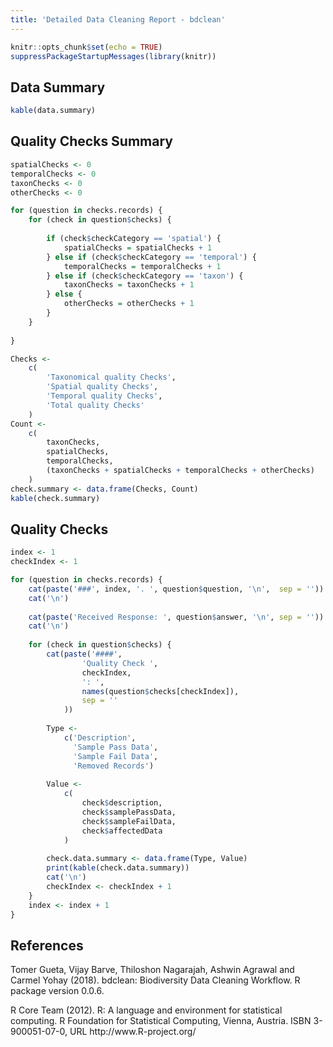 ```yaml
---
title: 'Detailed Data Cleaning Report - bdclean'
---
```


```r
knitr::opts_chunk$set(echo = TRUE)
suppressPackageStartupMessages(library(knitr))
```

## Data Summary

```r
kable(data.summary)
```

## Quality Checks Summary

```r
spatialChecks <- 0
temporalChecks <- 0
taxonChecks <- 0
otherChecks <- 0

for (question in checks.records) {
    for (check in question$checks) {
        
        if (check$checkCategory == 'spatial') {
            spatialChecks = spatialChecks + 1
        } else if (check$checkCategory == 'temporal') {
            temporalChecks = temporalChecks + 1
        } else if (check$checkCategory == 'taxon') {
            taxonChecks = taxonChecks + 1
        } else {
            otherChecks = otherChecks + 1
        }
    }
    
}

Checks <-
    c(
        'Taxonomical quality Checks',
        'Spatial quality Checks',
        'Temporal quality Checks',
        'Total quality Checks'
    )
Count <-
    c(
        taxonChecks,
        spatialChecks,
        temporalChecks,
        (taxonChecks + spatialChecks + temporalChecks + otherChecks)
    )
check.summary <- data.frame(Checks, Count)
kable(check.summary)

```

## Quality Checks

```r

index <- 1
checkIndex <- 1

for (question in checks.records) {
    cat(paste('###', index, '. ', question$question, '\n',  sep = ''))
    cat('\n')
    
    cat(paste('Received Response: ', question$answer, '\n', sep = ''))
    cat('\n')
    
    for (check in question$checks) { 
        cat(paste('####',
                'Quality Check ',
                checkIndex,
                ': ',
                names(question$checks[checkIndex]),
                sep = ''
            ))
        
        Type <-
            c('Description',
              'Sample Pass Data',
              'Sample Fail Data',
              'Removed Records')
        
        Value <-
            c(
                check$description,
                check$samplePassData,
                check$sampleFailData,
                check$affectedData
            )
        
        check.data.summary <- data.frame(Type, Value)
        print(kable(check.data.summary))
        cat('\n')
        checkIndex <- checkIndex + 1
    }
    index <- index + 1
}
```

## References

Tomer Gueta, Vijay Barve, Thiloshon Nagarajah, Ashwin Agrawal and Carmel Yohay (2018). bdclean: Biodiversity Data
  Cleaning Workflow. R package version 0.0.6.
  
R Core Team (2012). R: A language and environment for statistical computing. R Foundation for Statistical Computing, Vienna, Austria. ISBN 3-900051-07-0, URL http://www.R-project.org/
